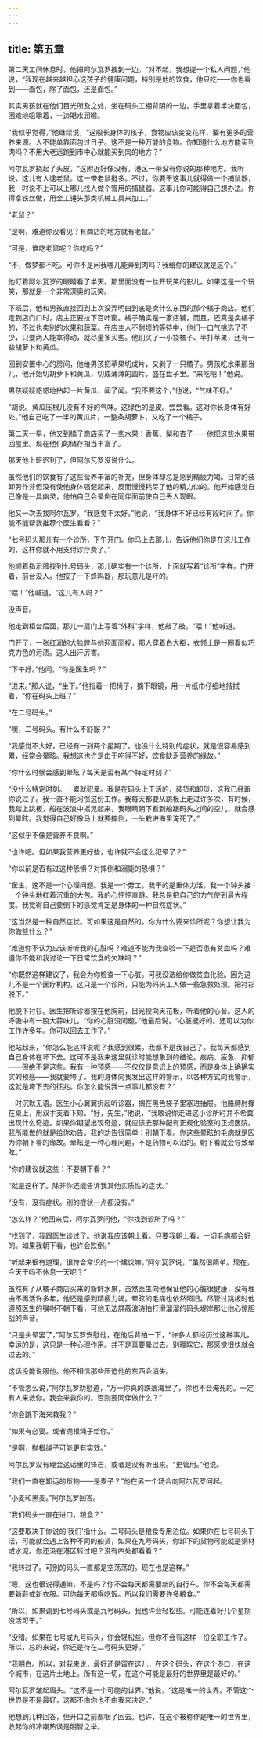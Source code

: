 ```yaml
---
---
---
```

title: 第五章
---




第二天工间休息时，他把阿尔瓦罗拽到一边。“对不起，我想提一个私人问题，”他说，“我现在越来越担心这孩子的健康问题，特别是他的饮食，他只吃——你也看到——面包，除了面包，还是面包。”

其实男孩就在他们目光所及之处，坐在码头工棚背阴的一边，手里拿着半块面包，困难地咀嚼着，一边喝水润喉。

“我似乎觉得，”他继续说，“这般长身体的孩子，食物应该变变花样，要有更多的营养来源。人不能单靠面包过日子。这不是一种万能的食物。你知道什么地方能买到肉吗？不用大老远跑到市中心就能买到肉的地方？”

阿尔瓦罗挠起了头皮，“这附近好像没有，港区一带没有你说的那种地方。我听说，这儿有人逮老鼠。这一带老鼠挺多。不过，你要干这事儿就得做一个捕鼠器，我一时说不上可以上哪儿找人做个管用的捕鼠器。这事儿你可能得自己想办法。你得拿铁丝做，用金工锤头那类机械工具来加工。”

“老鼠？”

“是啊，难道你没看见？有商店的地方就有老鼠。”

“可是，谁吃老鼠呢？你吃吗？”

“不，做梦都不吃。可你不是问我哪儿能弄到肉吗？我给你的建议就是这个。”

他盯着阿尔瓦罗的眼睛看了半天。那里面没有一丝开玩笑的影儿。如果这是一个玩笑，那就是一个非常深奥的玩笑。

下班后，他和男孩直接回到上次没弄明白到底是卖什么东西的那个橘子商店。他们走到店门口时，店主正要拉下百叶窗。橘子确实是一家店铺，而且，还真是卖橘子的，不过也卖别的水果和蔬菜。在店主人不耐烦的等待中，他们一口气挑选了不少，只要两人能拿得动，就尽量多买些。他们买了一小袋橘子、半打苹果，还有一些胡萝卜和黄瓜。

回到安置中心的房间，他给男孩把苹果切成片，又剥了一只橘子。男孩吃水果那当儿，他开始切胡萝卜和黄瓜，切成薄薄的圆片，盛在盘子里。“来吃吧！”他说。

男孩疑疑惑惑地拈起一片黄瓜，闻了闻。“我不要这个，”他说，“气味不好。”

“胡说。黄瓜压根儿没有不好的气味。这绿色的是皮。尝尝看。这对你长身体有好处。”他自己吃了一半的黄瓜片，一整条胡萝卜，又吃了一个橘子。

第二天一早，他又到橘子商店买了一些水果：香蕉、梨和杏子——他把这些水果带回屋里。现在他们的储存相当丰富了。

那天他上班迟到了，但阿尔瓦罗没说什么。

虽然他们的饮食有了这些营养丰富的补充，但身体却总是感到精疲力竭。日常的装卸劳作非但没有使他身体强健起来，反而慢慢耗尽了他的精力似的。他开始感觉自己像是一具幽灵，他怕自己会晕倒在同伴面前使自己丢人现眼。

他又一次去找阿尔瓦罗。“我感觉不太好。”他说，“我身体不好已经有段时间了。你能不能帮我推荐个医生看看？”

“七号码头那儿有一个诊所，下午开门。你马上去那儿，告诉他们你是在这儿工作的，这样你就不用支付诊疗费了。”

他顺着指示牌找到七号码头，那儿确实有一个诊所，上面就写着“诊所”字样。门开着，前台没人。他按了一下蜂鸣器，那玩意儿是坏的。

“喂！”他喊道，“这儿有人吗？”

没声音。

他走到柜台后面，那儿一扇门上写着“外科”字样，他敲了敲。“喂！”他喊道。

门开了，一张红润的大脸膛与他迎面而视，那人穿着白大褂，衣领上是一圈看似巧克力色的污渍。这人出汗厉害。

“下午好。”他问，“你是医生吗？”

“进来。”那人说，“坐下。”他指着一把椅子，摘下眼镜，用一片纸巾仔细地揩拭着，“你在码头上班？”

“在二号码头。”

“噢，二号码头。有什么不舒服？”

“我感觉不大好，已经有一到两个星期了。也没什么特别的症状，就是很容易感到累，经常会晕眩。我想这也许是由于吃得不好，饮食缺乏营养的缘故。”

“你什么时候会感到晕眩？每天是否有某个特定时刻？”

“没什么特定时刻。一累就犯晕。我是在码头上干活的，装货和卸货，这我已经跟你说过了。我一直不能习惯这份工作。我每天都要从跳板上走过许多次，有时候，我踏上跳板，船在波浪中摇晃起来，我眼睛朝下看到船跟码头之间的空儿，就会感到晕眩。我觉得自己好像马上就要摔倒，一头栽进海里淹死了。”

“这似乎不像是营养不良啊。”

“也许吧。但如果我营养更好些，也许就不会这么犯晕了？”

“你以前是否有过这种恐惧？对摔倒和溺毙的恐惧？”

“医生，这不是一个心理问题。我是一个劳工。我干的是重体力活。我一个钟头接一个钟头地扛着沉重的大包。我的心怦怦直跳。我总是把自己的力气使到最大程度。我觉得自己要倒下的感觉肯定是身体的一种自然症状。”

“这当然是一种自然症状。可如果这是自然的，你为什么要来诊所呢？你想让我为你做些什么？”

“难道你不认为应该听听我的心脏吗？难道不能为我查验一下是否患有贫血吗？难道你不能和我讨论一下日常饮食的欠缺吗？”

“你既然这样建议了，我会为你检查一下心脏。可我没法给你做贫血化验。因为这儿不是一个医疗机构，这只是一个诊所，只能为码头工人做一些急救处理。把衬衫脱下。”

他脱下衬衫。医生把听诊器按在他胸前，目光投向天花板，听着他的心音。这人的呼吸中有一股大蒜味儿。“你的心脏没问题。”他最后说，“心脏挺好的。还可以为你工作许多年。你可以回去工作了。”

他站起来，“你怎么能这样说呢？我感到很累。我都不是我自己了。我每天都感到自己身体在坏下去。这可不是我来这里就诊时能想象到的结论。疾病、疲惫、抑郁——但绝不是这些。我有一种预感——不仅仅是意识上的预感，而是身体上确确实实的预感——我就要垮了。我的身体向我发出这样的警示，以各种方式向我警示，这就是垮下去的征兆。你怎么能说我一点事儿都没有？”

一时沉默无语。医生小心翼翼折起听诊器，搁在黑色袋子里塞进抽屉。他胳膊肘撑在桌上，用双手支着下颏。“好，先生，”他说，“我敢说你走进这小诊所时并不希冀出现什么奇迹。如果你期望出现奇迹，就应该去那种配有正规化验室的正规医院。我所能做的就是给你劝告。我的劝告很简单：别朝下看。你这些晕眩的毛病就是因为你朝下看的缘故。晕眩是一种心理问题，不是药物可以治的。朝下看就会导致晕眩。”

“你的建议就这些：不要朝下看？”

“就是这样了。除非你还能告诉我其他实质性的症状。”

“没有，没有症状。别的症状一点都没有。”

“怎么样？”他回来后，阿尔瓦罗问他，“你找到诊所了吗？”

“找到了，我跟医生谈过了。他说我应该朝上看。只要我朝上看，一切毛病都会好的。如果我朝下看，也许会跌倒。”

“听起来很有道理，很符合常识的一个建议嘛。”阿尔瓦罗说，“虽然很简单。现在，今天干吗不休息一天呢？”

虽然有了从橘子商店买来的新鲜水果，虽然医生向他保证他的心脏很健康，没有理由不再活许多年，他还是感到精疲力竭。晕眩的毛病也依然照旧。尽管过跳板时他遵照医生的嘱咐不朝下看，可他无法屏蔽浪涛拍打滑溜溜的码头堤岸那让他心惊胆战的声音。

“只是头晕罢了，”阿尔瓦罗安慰他，在他后背拍一下，“许多人都经历过这种事儿。幸运的是，这只是一种心理作用。并不是真要晕过去。别理睬它，那感觉很快就会过去的。”

这话没能说服他。他不相信那些压迫他的东西会消失。

“不管怎么说，”阿尔瓦罗劝慰道，“万一你真的跌落海里了，你也不会淹死的。一定有人来救你。我会来救你的。否则要同伴做什么？”

“你会跳下海来救我？”

“如果有必要。或者抛根绳子给你。”

“是啊，抛根绳子可能更有实效。”

阿尔瓦罗没有理会这话里的锋芒，或者是没有听出来。“更管用。”他说。

“我们一直在卸运的货物——是麦子？”他在另一个场合向阿尔瓦罗问起。

“小麦和黑麦。”阿尔瓦罗回答。

“我们码头一直在进口，粮食？”

“这要取决于你说的‘我们’指什么。二号码头是粮食专用泊位。如果你在七号码头干活，可能就会遇上各种不同的船货，如果在九号码头，你卸下的货物可能就是钢材或水泥。你还没在港区转过吧？没有四处都看看？”

“我转过了。可别的码头一直都是空荡荡的。现在也是这样。”

“嗯，这也很说得通嘛，不是吗？你不会每天都需要新的自行车。你不会每天都需要新鞋或新衣服。可你每天都得吃饭。所以我们需要许多粮食。”

“所以，如果调到七号码头或是九号码头，我也许会轻松些。可能连着好几个星期没活可干。”

“没错。如果在七号或九号码头，你会轻松些。但你不会有这样一份全职工作了。所以，总的来说，你还是待在二号码头更好。”

“我明白。所以，对我来说，最好还是留在这儿，在这个码头，在这个港口，在这个城市，在这片土地上。所有这一切，在这个可能是最好的世界里是最好的。”

阿尔瓦罗皱起眉头。“这不是一个可能的世界，”他说，“这是唯一的世界。不管这个世界是不是最好，这都不由你也不由我来决定。”

他想到几种回答，但开口之前都咽了回去。也许，在这个被称作是唯一的世界里，收起你的冷嘲热讽是明智之举。